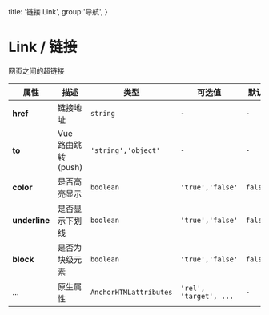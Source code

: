   title: '链接 Link',
  group:'导航',
}


# Link / 链接

网页之间的超链接

<fect-CodeShow title="默认的" name="ex-link-default"/>

<fect-CodeShow  title="高亮" desc="以不同的颜色区分链接" name="ex-link-color" />

<fect-CodeShow  title="不同风格的" desc="链接的风格" name="ex-link-more" />

<fect-CodeShow  title="路由跳转" desc="link组件提供了vueRouter push的路由跳转方式" name="ex-link-to" />

<fect-Attributes>

<fect-AttributesTitle title="Link Props" />

| 属性          | 描述           | 类型                   | 可选值                 | 默认    |
| ------------- | -------------- | ---------------------- | ---------------------- | ------- |
| **href**      | 链接地址       | `string`               | `-`                    | `-`     |
| **to**        | Vue 路由跳转(push)   | `'string','object'`             | `-`                  | `-` |
| **color**     | 是否高亮显示   | `boolean`              | `'true','false'`       | `false` |
| **underline** | 是否显示下划线 | `boolean`              | `'true','false'`       | `false` |
| **block**     | 是否为块级元素 | `boolean`              | `'true','false'`       | `false` |
| ...           | 原生属性       | `AnchorHTMLattributes` | `'rel', 'target', ...` | `-`     |


</fect-Attributes>
